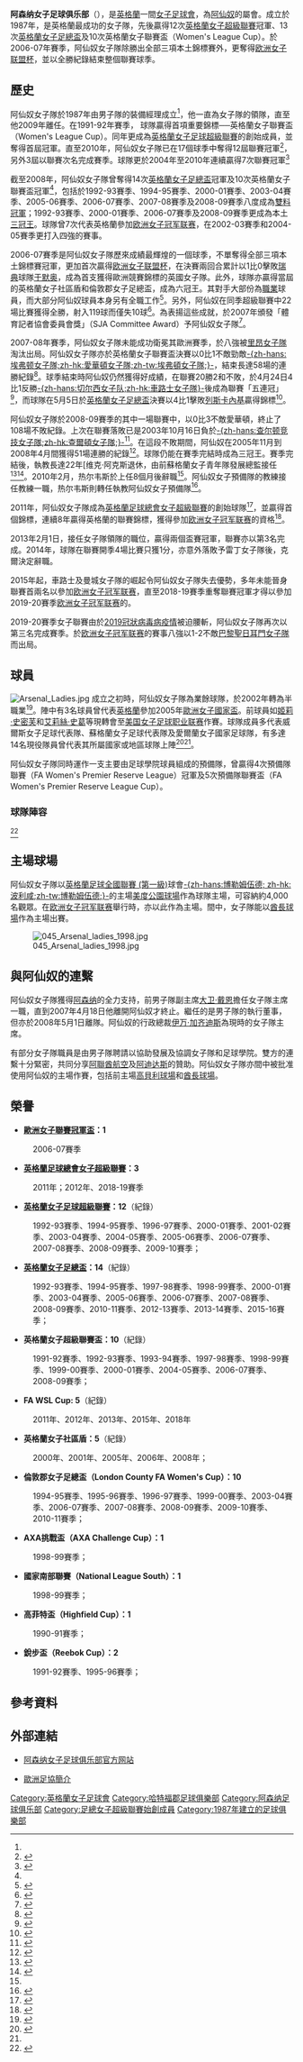 {{noteTA|G1=arsenal
|T=zh-hans:阿森纳女子足球俱乐部;zh-hk:阿仙奴女子足球會;zh-tw:兵工廠女子足球俱樂部;
|1=zh-hans:阿森纳;zh-hk:阿仙奴;zh-tw:兵工廠;
|2=zh-hans:维克·阿克斯;zh-hk:域·阿加斯;zh-tw:維克·阿克斯;
|3=zh-hans:大卫·戴恩;zh-hk:大衛·甸恩;zh-tw:大衛·戴恩;
|4=zh-hans:耐克;zh-hk:Nike;zh-tw:耐吉;
}}
{{Football club infobox
| clubname      = 阿仙奴女子隊<br />''Arsenal Women''
| image         = [[File:Arsenal_FC.png|180px]]
| fullname      = 阿森纳女子足球俱乐部<br />Arsenal Women Football Club
| nickname      = 枪手（''The Gunners''）
| founded       = 1987年
| ground        = [[赫特福德郡|赫特福德郡]]，[[博勒姆伍德|博勒姆伍德]]<br />[[美度公園球場|美度公園球場]]
| capacity      = 4,502 人（600 座位）
| owner         = [[伊万·加齐迪斯|伊万·加齐迪斯]]
| owntitle      = 主席
| chairman      = 克萊爾·懷特利
| chrtitle      = 總經理
| manager       = 柏度·馬天尼斯·露莎
| mgrtitle      = 領隊
| league        = [[英格蘭足球總會女子超級聯賽|英格蘭女子超級聯賽]]
| season        = 2018–19
| position      = 英女超，第 1 位
| website       = http://www.arsenal.com/ladies
<!-- Home kit -->
| pattern_la1   = _arsenal1617h
| pattern_b1    = _arsenal1617h
| pattern_ra1   = _arsenal1617h
| pattern_sh1   = _arsenal1617h
| pattern_so1   = _arsenal1617h
| leftarm1       = FFFFFF
| body1          = FFFFFF
| rightarm1      = FFFFFF
| shorts1        = FFFFFF
| socks1         = FF0000
<!-- Away kit -->
| pattern_la2  = _arsenal1617a
| pattern_b2   = _arsenal1617a
| pattern_ra2  = _arsenal1617a
| pattern_sh2  = _arsenal1617a
| pattern_so2  = _arsenal1617a
| leftarm2     = FFFFFF
| body2        = FFFFFF
| rightarm2    = FFFFFF
| shorts2      = FFFFFF
| socks2       = FFFFFF
<!-- Third kit -->
| pattern_la3 = _arsenal1617t
| pattern_b3  = _arsenal1617t
| pattern_ra3 = _arsenal1617t
| pattern_sh3 = _arsenal1617t
| pattern_so3 = _arsenal1617t
| leftarm3    = FFFFFF
| body3       = FFFFFF
| rightarm3   = FFFFFF
| shorts3     = FFFFFF
| socks3      = e0f571
}}

'''阿森纳女子足球俱乐部'''（{{lang-en|Arsenal Women Football Club，前名Arsenal Ladies Football Club}}），是[[英格蘭|英格蘭]]一間[[女子|女子]][[足球會|足球會]]，為[[阿森纳足球俱乐部|阿仙奴]]的屬會。成立於1987年，是英格蘭最成功的女子隊，先後贏得12次[[英格蘭女子足球超級聯賽|英格蘭女子超級聯賽]]冠軍、13次[[英格蘭女子足總盃|英格蘭女子足總盃]]及10次英格蘭女子聯賽盃（Women's League Cup）。於2006-07年賽季，阿仙奴女子隊除勝出全部三項本土錦標賽外，更奪得[[欧洲女子联盟杯|欧洲女子联盟杯]]，並以全勝紀錄結束整個聯賽球季。

== 歷史 ==
阿仙奴女子隊於1987年由男子隊的裝備經理{{link-en|维克·阿克斯|Vic Akers}}成立<ref name=kessel/>，他一直為女子隊的領隊，直至他2009年離任。在1991-92年賽季，
球隊贏得首項重要錦標──英格蘭女子聯賽盃（Women's League Cup）。同年更成為[[英格蘭女子足球超級聯賽|英格蘭女子足球超級聯賽]]的創始成員，並奪得首屆冠軍。直至2010年，阿仙奴女子隊已在17個球季中奪得12屆聯賽冠軍<ref name="honours">{{cite web |url=http://www.arsenal.com/ladies/ladies-honours |title=Arsenal Ladies Honours |work=Arsenal.com |accessdate=2007-05-21 |language=en |archive-date=2013-01-16 |archive-url=https://web.archive.org/web/20130116020937/http://www.arsenal.com/ladies/ladies-honours |dead-url=no }}</ref>，另外3屆以聯賽次名完成賽季。球隊更於2004年至2010年連續贏得7次聯賽冠軍<ref>{{cite news
 | url=http://www.arsenal.com/match/report/0708ladies-arsenal-4-1-chelsea-report
 | work=Arsenal.com
 | title=Arsenal Ladies 4–1 Chelsea
 | date=2008-04-28
 | accessdate=2008-05-06
 | language=en
 | archive-date=2021-03-16
 | archive-url=https://web.archive.org/web/20210316192255/https://www.arsenal.com/match/report/0708ladies-arsenal-4-1-chelsea-report
 | dead-url=no
 }}</ref>

截至2008年，阿仙奴女子隊曾奪得14次[[英格蘭女子足總盃|英格蘭女子足總盃]]冠軍及10次英格蘭女子聯賽盃冠軍<ref name="honours"/>，包括於1992-93賽季、1994-95賽季、2000-01賽季、2003-04賽季、2005-06賽季、2006-07賽季、2007-08賽季及2008-09賽季八度成為[[雙料冠軍|雙料冠軍]]；1992-93賽季、2000-01賽季、2006-07賽季及2008-09賽季更成為本土[[三冠王|三冠王]]。球隊曾7次代表英格蘭參加[[欧洲女子冠军联赛|欧洲女子冠军联赛]]，在2002-03賽季和2004-05賽季更打入四強的賽事。

2006-07賽季是阿仙奴女子隊歷來成績最輝煌的一個球季，不單奪得全部三項本土錦標賽冠軍，更加首次贏得[[欧洲女子联盟杯|欧洲女子联盟杯]]，在決賽兩回合累計以1比0擊敗[[瑞典|瑞典]]球隊[[于默奥体育俱乐部|于默奥]]，成為首支獲得歐洲競賽錦標的英國女子隊。此外，球隊亦贏得當屆的英格蘭女子社區盾和倫敦郡女子足總盃，成為六冠王。其對手大部份為[[職業|職業]]球員，而大部分阿仙奴球員本身另有全職工作<ref>{{cite news | url=http://news.bbc.co.uk/sport2/hi/football/women/6605827.stm | title=Arsenal boss hails Uefa Cup win | author=Tony Leighton | work=BBC Sport | date=2007-04-29 | accessdate=2007-05-06 | language=en | archive-date=2019-08-27 | archive-url=https://web.archive.org/web/20190827192700/http://news.bbc.co.uk/sport2/hi/football/women/6605827.stm | dead-url=no }}</ref>。另外，阿仙奴在同季超級聯賽中22場比賽獲得全勝，射入119球而僅失10球<ref>{{cite web |  url=http://women.soccerway.com/national/england/first/2006-2007/ |  title=FA Women's Premier League : Table 2006-07 |  language=en |  access-date=2008-11-08 |  archive-date=2008-10-10 |  archive-url=https://web.archive.org/web/20081010113627/http://women.soccerway.com/national/england/first/2006-2007/ |  dead-url=yes }}</ref>。為表揚這些成就，{{link-en|英格蘭體育記者協會|Sports Journalists' Association}}於2007年頒發「體育記者協會委員會獎」（SJA Committee Award）予阿仙奴女子隊<ref>{{cite web | url=http://www.sportsjournalists.co.uk/awards_sports.php | title=Sports Journalists' Awards 2007 | work=英格蘭體育記者協會 | accessdate=2008-11-08 | language=en | deadurl=yes | archiveurl=https://web.archive.org/web/20071205163928/http://www.sportsjournalists.co.uk/awards_sports.php | archivedate=2007-12-05 }}</ref>。 

2007-08年賽季，阿仙奴女子隊未能成功衛冕其歐洲賽季，於八強被[[奧林匹克里昂|里昂女子隊]]淘汰出局。阿仙奴女子隊亦於英格蘭女子聯賽盃決賽以0比1不敵勁敵[[埃弗顿女子足球俱乐部|-{zh-hans:埃弗顿女子隊;zh-hk:愛華頓女子隊;zh-tw:埃弗頓女子隊;}-]]，結束長達58場的連勝紀錄<ref>{{cite news | url=http://news.bbc.co.uk/sport2/hi/football/women/7265323.stm | title=Everton stun Gunners to win cup | work=BBC Sport | date=2008-02-28 | accessdate=2008-11-14 | language=en | archive-date=2008-03-03 | archive-url=https://web.archive.org/web/20080303052703/http://news.bbc.co.uk/sport1/hi/football/women/7265323.stm | dead-url=no }}</ref>。球季結束時阿仙奴仍然獲得好成績，在聯賽20勝2和不敗，於4月24日4比1反勝[[切尔西足球俱乐部|-{zh-hans:切尔西女子队;zh-hk:車路士女子隊}-]]後成為聯賽「五連冠」<ref>{{cite news | url=http://news.bbc.co.uk/sport2/hi/football/women/7366149.stm | title=Arsenal win women's league title | work=BBC Sport | date=2008-04-24 | accessdate=2008-11-14 | language=en | archive-date=2021-05-21 | archive-url=https://web.archive.org/web/20210521202800/http://news.bbc.co.uk/sport2/hi/football/women/7366149.stm | dead-url=no }}</ref></small>，而球隊在5月5日於[[英格蘭女子足總盃|英格蘭女子足總盃]]決賽以4比1擊敗[[列斯卡內基女子足球會|列斯卡內基]]贏得錦標<ref>{{cite news | url=http://news.bbc.co.uk/sport2/hi/football/women/7381826.stm | title=FA Cup win secures Arsenal Double | work=BBC Sport | date=2008-05-05 | accessdate=2008-11-14 | language=en | archive-date=2021-05-21 | archive-url=https://web.archive.org/web/20210521202753/http://news.bbc.co.uk/sport2/hi/football/women/7381826.stm | dead-url=no }}</ref>。 

阿仙奴女子隊於2008-09賽季的其中一場聯賽中，以0比3不敵愛華頓，終止了108場不敗紀錄。上次在聯賽落敗已是2003年10月16日負於[[查尔顿竞技足球俱乐部|-{zh-hans:查尔顿竞技女子隊;zh-hk:查爾頓女子隊;}-]]<ref>{{cite web | url=http://www.arsenal.com/news/ladies-news/arsenal-ladies-complete-unbeaten-league-centu | title=Ladies complete unbeaten League century | work=arsenal.com | language=en | access-date=2008-11-08 | archive-date=2016-03-05 | archive-url=https://web.archive.org/web/20160305013126/http://www.arsenal.com/news/ladies-news/arsenal-ladies-complete-unbeaten-league-centu | dead-url=no }}</ref>。在這段不敗期間，阿仙奴在2005年11月到2008年4月間獲得51場連勝的紀錄<ref name= kessel>{{cite web | url=http://www.guardian.co.uk/football/2008/may/04/sportfeatures.gender | title=The invincibles | work=The Guardian | language=en | access-date=2008-11-08 | archive-date=2013-07-21 | archive-url=https://web.archive.org/web/20130721022050/http://www.guardian.co.uk/football/2008/may/04/sportfeatures.gender | dead-url=no }}</ref>。球隊仍能在賽季完結時成為三冠王。賽季完結後，執教長達22年[维克·阿克斯退休，由前蘇格蘭女子青年隊發展總監{{link-en|托尼·热尔韦斯|Tony Gervaise}}接任<ref>{{cite news |language=en |url=http://www.arsenal.com/news/ladies-news/gervaise-appointed-as-arsenal-ladies-manager |title=Gervaise appointed as Arsenal Ladies manager |publisher=Arsenal.com |date=2009-06-03 |accessdate=2009-11-23 |deadurl=yes |archiveurl=https://web.archive.org/web/20090722182548/http://www.arsenal.com/news/ladies-news/gervaise-appointed-as-arsenal-ladies-manager |archivedate=2009-07-22 }}</ref><ref name=gervaise>{{cite web |title=Arsenal Ladies boss Tony Gervaise reveals reasons behind shock exit |url=https://www.theguardian.com/football/2010/feb/21/arsenal-ladies-tony-gervaise-exit |date=2010-02-20 |work=BBC |accessdate=2011-02-26 |author=Tony Leighton |language=en |archive-date=2021-02-16 |archive-url=https://web.archive.org/web/20210216105530/https://www.theguardian.com/football/2010/feb/21/arsenal-ladies-tony-gervaise-exit |dead-url=no }}</ref>。2010年2月，热尔韦斯於上任8個月後辭職<ref name=gervaise/>。阿仙奴女子預備隊的教練{{link-en|勞拉·哈維|Laura Harvey}}接任教練一職，热尔韦斯則轉任執教阿仙奴女子預備隊<ref>{{cite web |title=Laura Harvey becomes Arsenal Ladies manager |url=http://www.arsenal.com/news/ladies-news/laura-harvey-becomes-arsenal-ladies-manager |date=2010-02-11 |work=Arsenal.com |accessdate=2010-02-11 |language=en |archive-date=2017-03-31 |archive-url=https://web.archive.org/web/20170331201449/http://www.arsenal.com/news/ladies-news/laura-harvey-becomes-arsenal-ladies-manager |dead-url=no }}</ref>。

2011年，阿仙奴女子隊成為[[英格蘭足球總會女子超級聯賽|英格蘭足球總會女子超級聯賽]]的創始球隊<ref>{{cite web |title=Lincoln Ladies FA Women's Super League bid success |url=http://news.bbc.co.uk/sport1/hi/football/women/8579715.stm |date= 2010-03-22 |work=BBC |accessdate= 2010-04-02| archiveurl= https://web.archive.org/web/20100328195040/http://news.bbc.co.uk/sport1/hi/football/women/8579715.stm| archivedate= 2010-03-28 <!--DASHBot-->| deadurl= no|language= en}}</ref>，並贏得首個錦標，連續8年贏得英格蘭的聯賽錦標，獲得參加[[欧洲女子冠军联赛|欧洲女子冠军联赛]]的資格<ref>{{cite web|title=Arsenal take English WSL title|url=http://www.uefa.com/womenschampionsleague/news/newsid=1670072.html|publisher=UEFA|accessdate=2011-08-29|date=2011-08-28|language=en|archive-date=2018-01-16|archive-url=https://web.archive.org/web/20180116095006/http://www.uefa.com/womenschampionsleague/news/newsid=1670072.html|dead-url=no}}</ref>。

2013年2月1日，{{link-en|雪萊·克爾|Shelley Kerr}}接任女子隊領隊的職位，贏得兩個盃賽冠軍，聯賽亦以第3名完成。2014年，球隊在聯賽開季4場比賽只獲1分，亦意外落敗予雷丁女子隊後，克爾決定辭職。

2015年起，車路士及曼城女子隊的崛起令阿仙奴女子隊失去優勢，多年未能晉身聯賽首兩名以參加[[欧洲女子冠军联赛|欧洲女子冠军联赛]]，直至2018-19賽季重奪聯賽冠軍才得以參加2019-20賽季[[欧洲女子冠军联赛|欧洲女子冠军联赛]]的。

2019-20賽季女子聯賽由於[[2019冠狀病毒病疫情|2019冠狀病毒病疫情]]被迫腰斬，阿仙奴女子隊再次以第三名完成賽季。於[[欧洲女子冠军联赛|欧洲女子冠军联赛]]的賽事八強以1-2不敵[[巴黎聖日耳門女子隊|巴黎聖日耳門女子隊]]而出局。

== 球員 ==
[[File:Arsenal_Ladies.jpg|thumb]]
成立之初時，阿仙奴女子隊為業餘球隊，於2002年轉為半職業<ref>{{cite news|title=Banks stays with semi-pro Gunners|work=BBC Sport|date=15 May 2002|author=Tony Leighton|url=http://news.bbc.co.uk/sport1/hi/football/1988624.stm|accessdate=2010-12-28|language=en|archive-date=2019-07-13|archive-url=https://web.archive.org/web/20190713133346/http://news.bbc.co.uk/sport2/hi/football/1988624.stm|dead-url=no}}</ref>。陣中有3名球員曾代表[[英格蘭女子足球代表隊|英格蘭]]參加2005年[[欧洲女子足球锦标赛|歐洲女子國家盃]]。前球員如[[姬莉·史密芙|姬莉·史密芙]]和[[艾莉絲·史葛|艾莉絲·史葛]]等現轉會至[[美国女子足球职业联赛|美国女子足球职业联赛]]作賽。球隊成員多代表威爾斯女子足球代表隊、蘇格蘭女子足球代表隊及愛爾蘭女子國家足球隊，有多達14名現役隊員曾代表其所屬國家或地區球隊上陣<ref name="history">{{cite web | url=http://www.arsenal.com/ladies/ladies-history | work=阿仙奴官網 | title=Arsenal Ladies History | accessdate=2007-05-21 | language=en | archive-date=2017-07-29 | archive-url=https://web.archive.org/web/20170729094613/https://www.arsenal.com/ladies/ladies-history | dead-url=no }}</ref><ref name=Squad/>。

阿仙奴女子隊同時運作一支主要由足球學院球員組成的預備隊，曾贏得4次預備隊聯賽（FA Women's Premier Reserve League）冠軍及5次預備隊聯賽盃（FA Women's Premier Reserve League Cup）。

=== 球隊陣容 ===
{{Asof|2017|04|30}}<ref name=Squad>{{cite web | url=http://www.arsenal.com/ladies/players | title=Ladies Players | work=Arsenal.com | accessdate=2016-12-15 | language=en | archive-date=2017-08-14 | archive-url=https://web.archive.org/web/20170814020550/https://www.arsenal.com/ladies/players | dead-url=no }}</ref>
{{fs start}}
{{Fs player |no=2 |nat=ENG |pos=DF|name=[[艾莉絲·史葛|艾莉絲·史葛]]}}
{{Fs player |no=4 |nat=ENG |pos=MF|name=[[法拉·威廉姆斯|法拉·威廉姆斯]]}}
{{Fs player |no=6 |nat=ENG |pos=MF|name=[[利亞·威廉森|利亞·威廉森]]}}
{{fs end}}

== 主場球場 ==
阿仙奴女子隊以[[英格蘭足球全國聯賽_(第一級)|英格蘭足球全國聯賽 (第一級)]]球會[[博勒姆伍德足球俱乐部|-{zh-hans:博勒姆伍德; zh-hk:波利咸;zh-tw:博勒姆伍德;}-]]的主場[[美度公園球場|美度公園球場]]作為球隊主場，可容納約4,000名觀眾。在[[欧洲女子冠军联赛|欧洲女子冠军联赛]]舉行時，亦以此作為主場。間中，女子隊能以[[酋長球場|酋長球場]]作為主場出賽。

[[File:045_Arsenal_ladies_1998.jpg|thumb]]

== 與阿仙奴的連繫 ==
阿仙奴女子隊獲得[[阿森纳足球俱乐部|阿森纳]]的全力支持，前男子隊副主席[[大卫·戴恩|大卫·戴恩]]擔任女子隊主席一職，直到2007年4月18日他離開阿仙奴才終止。繼任的{{link-en|基思·艾德尔曼|Keith Edelman}}是男子隊的執行董事，但亦於2008年5月1日離隊。阿仙奴的行政總裁[[伊万·加齐迪斯|伊万·加齐迪斯]]為現時的女子隊主席。

有部分女子隊職員是由男子隊聘請以協助發展及協調女子隊和足球學院。雙方的連繫十分緊密，共同分享[[阿聯酋航空|阿聯酋航空]]及[[阿迪达斯|阿迪达斯]]的贊助。阿仙奴女子隊亦間中被批准使用阿仙奴的主場作賽，包括前主場[[高貝利球場|高貝利球場]]和[[酋長球場|酋長球場]]。

== 榮譽 ==
* '''[[歐洲女子聯賽冠軍盃|歐洲女子聯賽冠軍盃]]：1'''
:2006-07賽季
* '''[[英格蘭足球總會女子超級聯賽|英格蘭足球總會女子超級聯賽]]：3'''
:2011年；2012年、2018-19賽季
* '''[[英格蘭女子足球超級聯賽|英格蘭女子足球超級聯賽]]：12'''（紀錄）
:1992-93賽季、1994-95賽季、1996-97賽季、2000-01賽季、2001-02賽季、2003-04賽季、2004-05賽季、2005-06賽季、2006-07賽季、2007-08賽季、2008-09賽季、2009-10賽季；
* '''[[英格蘭女子足總盃|英格蘭女子足總盃]]：14'''（紀錄）
:1992-93賽季、1994-95賽季、1997-98賽季、1998-99賽季、2000-01賽季、2003-04賽季、2005-06賽季、2006-07賽季、2007-08賽季、2008-09賽季、2010-11賽季、2012-13賽季、2013-14賽季、2015-16賽季；
* '''英格蘭女子超級聯賽盃：10'''（紀錄）
:1991-92賽季、1992-93賽季、1993-94賽季、1997-98賽季、1998-99賽季、1999-00賽季、2000-01賽季、2004-05賽季、2006-07賽季、2008-09賽季；
*'''FA WSL Cup: 5 '''（紀錄）
:2011年、2012年、2013年、2015年、2018年
* '''英格蘭女子社區盾：5'''（紀錄）
:2000年、2001年、2005年、2006年、2008年；
* '''倫敦郡女子足總盃（London County FA Women's Cup）：10'''
:1994-95賽季、1995-96賽季、1996-97賽季、1999-00賽季、2003-04賽季、2006-07賽季、2007-08賽季、2008-09賽季、2009-10賽季、2010-11賽季；
* '''AXA挑戰盃（AXA Challenge Cup）：1'''
:1998-99賽季；
* '''國家南部聯賽（National League South）：1'''
:1998-99賽季；
* '''高菲特盃（Highfield Cup）：1'''
:1990-91賽季；
* '''銳步盃（Reebok Cup）：2'''
:1991-92賽季、1995-96賽季；

== 參考資料 ==
{{reflist|2}}

== 外部連結 ==
* {{en}} [http://www.arsenal.com/ladies 阿森纳女子足球俱乐部官方网站] {{Wayback|url=http://www.arsenal.com/ladies |date=20170727135804 }}
* {{en}} [http://www.uefa.com/competitions/WomenCup/Clubs/Club=81199/index.html 歐洲足協簡介] {{Wayback|url=http://www.uefa.com/competitions/WomenCup/Clubs/Club=81199/index.html |date=20100126214113 }}

{{阿仙奴足球會}}

{{DEFAULTSORT:Arsenal L.F.C.}}
[[Category:英格蘭女子足球會|Category:英格蘭女子足球會]]
[[Category:哈特福郡足球俱樂部|Category:哈特福郡足球俱樂部]]
[[Category:阿森纳足球俱乐部|Category:阿森纳足球俱乐部]]
[[Category:足總女子超級聯賽始創成員|Category:足總女子超級聯賽始創成員]]
[[Category:1987年建立的足球俱樂部|Category:1987年建立的足球俱樂部]]